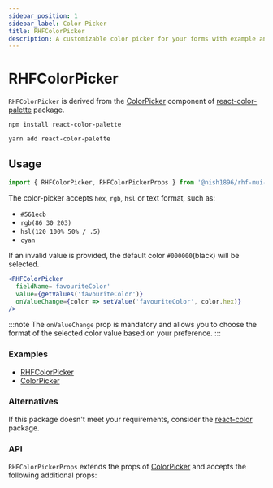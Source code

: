 ```yaml
---
sidebar_position: 1
sidebar_label: Color Picker
title: RHFColorPicker
description: A customizable color picker for your forms with example and API details for seamless functionality.
---
```



# RHFColorPicker

`RHFColorPicker` is derived from the [ColorPicker](https://www.npmjs.com/package/react-color-palette#usage) 
component of [react-color-palette](https://www.npmjs.com/package/react-color-palette) package.

```
npm install react-color-palette
```

```
yarn add react-color-palette
```

## Usage

```js
import { RHFColorPicker, RHFColorPickerProps } from '@nish1896/rhf-mui-components';
```

The color-picker accepts `hex`, `rgb`, `hsl` or text format, such as:
- `#561ecb`
- `rgb(86 30 203)`
- `hsl(120 100% 50% / .5)`
- `cyan`

If an invalid value is provided, the default color `#000000`(black) will be selected.

```jsx
<RHFColorPicker
  fieldName='favouriteColor'
  value={getValues('favouriteColor')}
  onValueChange={color => setValue('favouriteColor', color.hex)}
/>
```

:::note
The `onValueChange` prop is mandatory and allows you to choose the format
of the selected color value based on your preference.
:::

### Examples
- [RHFColorPicker](../../examples/misc-components)
- [ColorPicker](https://www.npmjs.com/package/react-color-palette#usage)

### Alternatives
If this package doesn't meet your requirements, consider the
[react-color](https://www.npmjs.com/package/react-color) package.

### API

`RHFColorPickerProps` extends the props of [ColorPicker](https://www.npmjs.com/package/react-color-palette#api)
and accepts the following additional props:

<RHFColorPickerPropsTable />